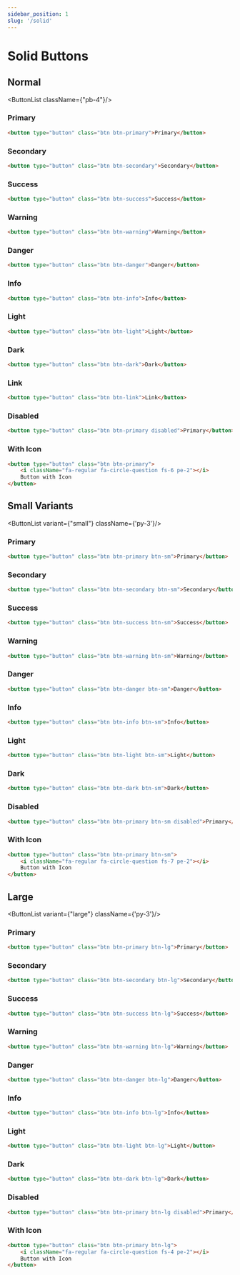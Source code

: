 ```yaml
---
sidebar_position: 1
slug: '/solid'
---
```


# Solid Buttons

## Normal
<ButtonList className={"pb-4"}/>

### Primary
```html
<button type="button" class="btn btn-primary">Primary</button>
```
### Secondary
```html
<button type="button" class="btn btn-secondary">Secondary</button>
```
### Success
```html
<button type="button" class="btn btn-success">Success</button>
```
### Warning
```html
<button type="button" class="btn btn-warning">Warning</button>
```
### Danger
```html
<button type="button" class="btn btn-danger">Danger</button>
```
### Info
```html
<button type="button" class="btn btn-info">Info</button>
```
### Light
```html
<button type="button" class="btn btn-light">Light</button>
```
### Dark
```html
<button type="button" class="btn btn-dark">Dark</button>
```
### Link
```html
<button type="button" class="btn btn-link">Link</button>
```
### Disabled
```html
<button type="button" class="btn btn-primary disabled">Primary</button>
```
### With Icon
```html
<button type="button" class="btn btn-primary">
    <i className="fa-regular fa-circle-question fs-6 pe-2"></i>
    Button with Icon
</button>
```

## Small Variants
<ButtonList variant={"small"} className={'py-3'}/>

### Primary

```html
<button type="button" class="btn btn-primary btn-sm">Primary</button>
```
### Secondary

```html
<button type="button" class="btn btn-secondary btn-sm">Secondary</button>
```
### Success

```html
<button type="button" class="btn btn-success btn-sm">Success</button>
```
### Warning

```html
<button type="button" class="btn btn-warning btn-sm">Warning</button>
```
### Danger

```html
<button type="button" class="btn btn-danger btn-sm">Danger</button>
```
### Info

```html
<button type="button" class="btn btn-info btn-sm">Info</button>
```
### Light

```html
<button type="button" class="btn btn-light btn-sm">Light</button>
```
### Dark

```html
<button type="button" class="btn btn-dark btn-sm">Dark</button>
```
### Disabled
```html
<button type="button" class="btn btn-primary btn-sm disabled">Primary</button>
```
### With Icon
```html
<button type="button" class="btn btn-primary btn-sm">
    <i className="fa-regular fa-circle-question fs-7 pe-2"></i>
    Button with Icon
</button>
```

## Large
<ButtonList variant={"large"} className={'py-3'}/>

### Primary
```html
<button type="button" class="btn btn-primary btn-lg">Primary</button>
```
### Secondary

```html
<button type="button" class="btn btn-secondary btn-lg">Secondary</button>
```
### Success

```html
<button type="button" class="btn btn-success btn-lg">Success</button>
```
### Warning

```html
<button type="button" class="btn btn-warning btn-lg">Warning</button>
```
### Danger

```html
<button type="button" class="btn btn-danger btn-lg">Danger</button>
```
### Info

```html
<button type="button" class="btn btn-info btn-lg">Info</button>
```
### Light

```html
<button type="button" class="btn btn-light btn-lg">Light</button>
```
### Dark

```html
<button type="button" class="btn btn-dark btn-lg">Dark</button>
```
### Disabled
```html
<button type="button" class="btn btn-primary btn-lg disabled">Primary</button>
```
### With Icon
```html
<button type="button" class="btn btn-primary btn-lg">
    <i className="fa-regular fa-circle-question fs-4 pe-2"></i>
    Button with Icon
</button>
```




